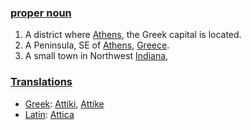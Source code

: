 ===[[proper noun]]===

#A district where [[Athens]], the Greek capital is located.
#A Peninsula, SE of [[Athens]], [[Greece]].
#A small town in Northwest [[Indiana]], 

===[[Translation]]s===

*[[Greek]]: [[Attiki]], [[Attike]]
*[[Latin]]: [[Attica]]